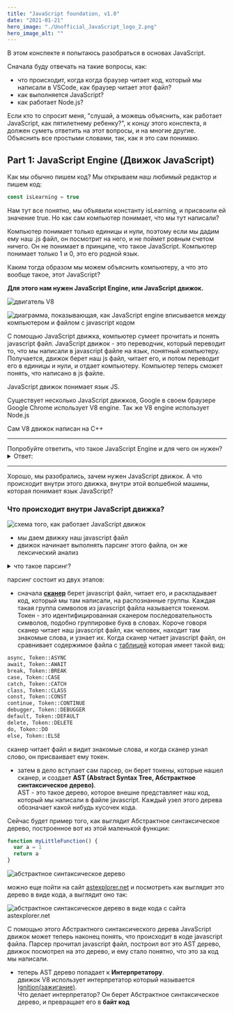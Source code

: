 ```yaml
---
title: "JavaScript foundation, v1.0"
date: "2021-01-21"
hero_image: "./Unofficial_JavaScript_logo_2.png"
hero_image_alt: ""
---
```


В этом конспекте я попытаюсь разобраться в основах JavaScript.

Сначала буду отвечать на такие вопросы, как:

- что происходит, когда когда браузер читает код, который мы написали в VSCode, как браузер читает этот файл?
- как выполняется JavaScript?
- как работает Node.js?

Если кто то спросит меня, "слушай, а можешь объяснить, как работает JavaScript, как пятилетнему ребенку?", к концу этого конспекта, я должен суметь ответить на этот вопросы, и на многие другие. Объяснить все простыми словами, так, как я это сам понимаю.

## Part 1: JavaScript Engine (Движок JavaScript)

Как мы обычно пишем код? Мы открываем наш любимый редактор и пишем код:

```js file=/some-javascript-file.js
const isLearning = true
```

Нам тут все понятно, мы объявили константу isLearning, и присвоили ей значение true.
Но как сам компьютер понимает, что мы тут написали?

Компьютер понимает только единицы и нули, поэтому если мы дадим ему наш .js файл, он посмотрит на него, и не поймет ровным счетом ничего.
Он не понимает в принципе, что такое JavaScript. Компьютер понимает только 1 и 0, это его родной язык.

Каким тогда образом мы можем объяснить компьютеру, а что это вообще такое, этот JavaScript?

**Для этого нам нужен JavaScript Engine, или JavaScript движок.**

![двигатель V8](./v8-engine.jpg "вот он наш родимый, JavaScript движок")

![диаграмма, показывающая, как JavaScript engine вписывается между компьютером и файлом с javascript кодом](./javascript-engine-diagram.jpg "вот как JavaScript engine вписывается между компьютером и файлом с javascript кодом")

С помощью JavaScript движка, компьютер сумеет прочитать и понять javascript файл. JavaScript движок - это переводчик, который переводит то, что мы написали в javascript файле на язык, понятный компьютеру. Получается, движок берет наш js файл, читает его, и потом переводит его в единицы и нули, и отдает компьютеру. Компьютер теперь сможет понять, что написано в js файле.

JavaScript движок понимает язык JS.

Существует несколько JavaScript движков, Google в своем браузере Google Chrome использует V8 engine. Так же V8 engine использует Node.js

Сам V8 движок написан на C++

<hr />
Попробуйте ответить, что такое JavaScript Engine и для чего он нужен?

<details>
<summary>Ответ:</summary>

JavaScript Engine - это такая программа, переводчик, который переводит код, который мы написали на JavaScript, в язык нулей и единиц, понятный компьютеру. JavaScript движок нужен для того, чтобы компьютер сумел понять, что мы от него хотим, что мы написали в javascript файле.

</details>

<hr />

Хорошо, мы разобрались, зачем нужен JavaScript движок. А что происходит внутри этого движка, внутри этой волшебной машины, которая понимает язык JavaScript?

### Что происходит внутри JavaScript движка?

![схема того, как работает JavaScript движок](./js-engine-inside.png "Схема того, как работает JavaScript движок. Схема взята из курса Andrei Neagoie: JavaScript: The Advanced Concepts")

- мы даем движку наш javascript файл
- движок начинает выполнять парсинг этого файла, он же лексический анализ

<details>
<summary>что такое парсинг? 
</summary>

**Есливычитаетеэтоттекстскореевсеговыпойметечтотутнаписано**

Ну как, сумели прочитать эту строку? Если сумели, то вот то что сейчас сделал ваш мозг, и есть парсинг. Мозг произвел парсинг этой длинной строки, он разбил эту строку на отдельные слова, затем он присвоил значение этим словам и сформировал законченное предложение.

В случае с компьютером, парсинг работает точно также.

</details>

парсинг состоит из двух этапов:

- сначала **[сканер](https://github.com/v8/v8/blob/master/src/parsing/scanner.h)** берет javascript файл, читает его, и раскладывает код, который мы там написали, на распознанные группы. Каждая такая группа символов из javascript файла называется токеном. Токен - это идентифицированная сканером последовательность символов, подобно группировке букв в словах. Короче говоря сканер читает наш javascript файл, как человек, находит там знакомые слова, и узнает их. Когда сканер читает javascript файл, он сравнивает содержимое файла с [таблицей](https://github.com/v8/v8/blob/master/src/parsing/keywords.txt) которая имеет такой вид:

```txt file=v8/src/parsing/keywords.txt
async, Token::ASYNC
await, Token::AWAIT
break, Token::BREAK
case, Token::CASE
catch, Token::CATCH
class, Token::CLASS
const, Token::CONST
continue, Token::CONTINUE
debugger, Token::DEBUGGER
default, Token::DEFAULT
delete, Token::DELETE
do, Token::DO
else, Token::ELSE
```

сканер читает файл и видит знакомые слова, и когда сканер узнал слово, он присваивает ему токен.

- затем в дело вступает сам парсер, он берет токены, которые нашел сканер, и создает **AST (Abstract Syntax Tree, Абстрактное синтаксическое дерево)**.<br />
  AST - это такое дерево, которое внешне представляет наш код, который мы написали в файле javascript. Каждый узел этого дерева обозначает какой нибудь кусочек кода.

Сейчас будет пример того, как выглядит Абстрактное синтаксическое дерево, построенное вот из этой маленькой функции:

```js
function myLittleFunction() {
  var a = 1
  return a
}
```

![абстрактное синтаксическое дерево](ast-tree.png)

можно еще пойти на сайт [astexplorer.net](https://astexplorer.net/) и посмотреть как выглядит это дерево в виде кода, а выглядит оно так:

![абстрактное синтаксическое дерево в виде кода с сайта astexplorer.net](astexplorer-tree.png)

С помощью этого Абстрактного синтаксического дерева JavaScript движок может теперь наконец понять, что происходит в коде javascript файла. Парсер прочитал javascript файл, построил вот это AST дерево, движок посмотрел на это дерево, и ему стало понятно, что это за код мы написали.

- теперь AST дерево попадает к **Интерпретатору**. <br />
  движок V8 использует интерпретатор который называется [Ignition(зажигание)](https://github.com/v8/v8/blob/master/src/interpreter/interpreter.h).<br />
  Что делает интерпретатор? Он берет Абстрактное синтаксическое дерево, и превращает его в **байт код**
